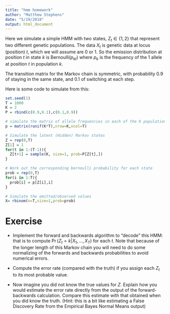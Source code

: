 ```yaml
---
title: "hmm homework"
author: "Matthew Stephens"
date: "5/19/2018"
output: html_document
---
```


Here we simulate a simple HMM with two states, $Z_t \in \{1,2\}$ that represent two different
genetic populations. The data $X_t$ is genetic data at locus (position) $t$, which we will assume 
are 0 or 1. So the emission distribution at position $t$ in state $k$ is Bernoulli($p_{kt}$)
where $p_k$ is the frequency of the 1 allele at position $t$ in population $k$.

The transition matrix for the Markov chain is symmetric, with probability 0.9 of staying in the same state, and 0.1 of switching at each step.

Here is some code to simulate from this:
```r
set.seed(1)
T = 1000
K = 2
P = rbind(c(0.9,0.1),c(0.1,0.9))

# simulate the matrix of allele frequencies in each of the K populations at each of T loci
p = matrix(runif(K*T),nrow=K,ncol=T)

# Simulate the latent (Hidden) Markov states
Z = rep(0,T)
Z[1] = 1
for(t in 1:(T-1)){
  Z[t+1] = sample(K, size=1, prob=P[Z[t],])
}

# Work out the corresponding bernoulli probability for each state
prob = rep(0,T)
for(i in 1:T){
  prob[i] = p[Z[i],i]
}

# Simulate the emitted/observed values
X= rbinom(n=T,size=1,prob=prob)
```


# Exercise

- Implement the forward and backwards algorithm to "decode" this HMM: that is to compute 
$\Pr(Z_t=k|X_1,\dots,X_T)$ for each $t$. Note that because of the longer length of this Markov chain
you will need to do some normalizing of the forwards and backwards probabilities to 
avoid numerical errors.

- Compute the error rate (compared with the truth) if you assign each $Z_t$ to its most probable value. 

- Now imagine you did not know the true values for $Z$. Explain how you would estimate the
error rate directly from the output of the forward-backwards calculation. Compare this estimate with 
that obtained when you did know the truth. (Hint: this is a bit like estimating a False Discovery Rate
from the Empirical Bayes Normal Means output)





